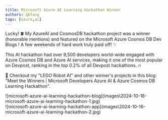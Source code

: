 ```yaml
---
title: Microsoft Azure AI Learning Hackathon Winner
authors: qkfang
tags: [azure,ai]
---
```


Lucky! 🍀 My AzureAI and CosmosDB hackathon project was a winner (honorable mentions) and featured on the Microsoft Azure Cosmos DB Dev Blogs ! A few weekends of hard work truly paid off! ✨

This AI hackathon had over 9,500 developers world-wide engaged with Azure Cosmos DB and Azure AI services, making it one of the most popular on Devpost, ranking in the top 0.2% of all Devpost hackathons. 🔥 

📢 Checkout my "LEGO Robot AI" and other winner's projects in this blog: "Meet the Winners | Microsoft Developers Azure AI & Azure Cosmos DB Learning Hackathon".

<div className="img-grid">
  <div className="img-item">
    ![microsoft-azure-ai-learning-hackathon-blog](images\2024-10-16-microsoft-azure-ai-learning-hackathon-1.jpg)
  </div>
  <div className="img-item">
    ![microsoft-azure-ai-learning-hackathon-app](images\2024-10-16-microsoft-azure-ai-learning-hackathon-2.jpg)
  </div>
</div>